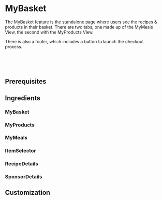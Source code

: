 


# MyBasket

The MyBasket feature is the standalone page where users see the recipes & products in their basket.
There are two tabs, one made up of the MyMeals View, the second with the MyProducts View.

There is also a footer, which includes a button to launch the checkout process.

<TimeIcon titleText="Time to read:" timeText="5 minutes" /><br />
<TimeIcon titleText="Time for base implementation:" timeText="1 hour" /><br />
<TimeIcon titleText="Time for full customization:" timeText="2 hours" /><br />

## Prerequisites
<Prerequisites />

## Ingredients

### MyBasket
<MyBasket platform="ios"/>

### MyProducts
<MyProducts platform="ios"/>

### MyMeals
<MyMeals platform="ios"/>

### ItemSelector
<ItemSelector platform="ios"/>

### RecipeDetails
<RecipeDetails platform="ios"/>

### SponsorDetails
<SponsorDetails platform="ios"/>

## Customization
<LinkToCustomization />
